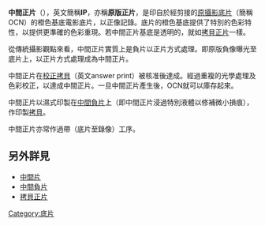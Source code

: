 '''中間正片'''（{{lang|en|Interpositive}}），英文簡稱'''IP'''，亦稱'''原版正片'''，是印自於經剪接的[[原攝影底片|原攝影底片]]（簡稱OCN）的橙色基底電影底片，以正像記錄。底片的橙色基底提供了特別的色彩特性，以提供更準確的色彩重現。若中間正片基底是透明的，就如[[拷貝正片|拷貝正片]]一樣。

從傳統攝影觀點來看，中間正片實質上是負片以正片方式處理。即原版負像曝光至底片上，以正片方式處理成為中間正片。

中間正片在[[校正拷貝|校正拷貝]]（英文answer print）被核准後達成。經過重複的光學處理及色彩校正，以達成中間正片。一旦中間正片產生後，OCN就可以庫存起來。

中間正片以濕式印製在[[中間負片|中間負片]]上（即中間正片浸過特別液體以修補微小損痕），作印製[[拷貝正片|拷貝]]。

中間正片亦常作過帶（底片至錄像）工序。

==另外詳見==
* [[中間片|中間片]]
* [[中間負片|中間負片]]
* [[拷貝正片|拷貝正片]]

{{摄影小作品}}

[[Category:底片|Category:底片]]